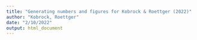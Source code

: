```yaml
---
title: "Generating numbers and figures for Kobrock & Roettger (2022)"
author: "Kobrock, Roettger"
date: "2/10/2022"
output: html_document
---
```



